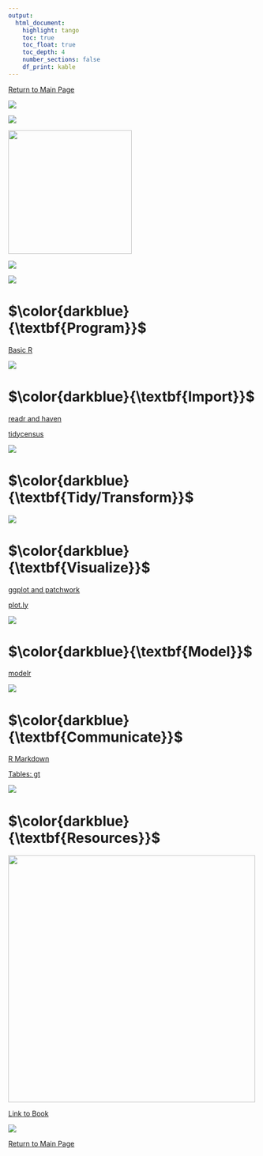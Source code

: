 ```yaml
---
output: 
  html_document:
    highlight: tango
    toc: true
    toc_float: true
    toc_depth: 4
    number_sections: false
    df_print: kable
---
```


\newcommand\first[1]{\color{darkblue}{\textbf{#1}}}
\newcommand\second[1]{\color{dodgerblue}{\textbf{#1}}}
\newcommand\third[1]{\color{skyblue}{\textrm{#1}}}

[Return to Main Page](index.html)

![](https://github.com/social-lorax/howto_codebooks/blob/master/images/logos/r_main.png?raw=true)

<div align="center">

![](https://github.com/social-lorax/howto_codebooks/blob/master/images/r4ds/data-science.png?raw=true)

<img src="https://github.com/social-lorax/howto_codebooks/blob/master/images/logos/r_tidyverse.png?raw=true" height="250">

![](https://github.com/social-lorax/howto_codebooks/blob/master/images/r4ds/tidyverse_schema.png?raw=true)

</div>

![](https://github.com/social-lorax/howto_codebooks/blob/master/images/index/underline.gif?raw=true)

# $\first{Program}$

[Basic R](r_basic.html)  

![](https://github.com/social-lorax/howto_codebooks/blob/master/images/index/underline.gif?raw=true)

# $\first{Import}$

[readr and haven](r_import.html)

[tidycensus](r_census.html)

![](https://github.com/social-lorax/howto_codebooks/blob/master/images/index/underline.gif?raw=true)

# $\first{Tidy/Transform}$

![](https://github.com/social-lorax/howto_codebooks/blob/master/images/index/underline.gif?raw=true)

# $\first{Visualize}$

[ggplot and patchwork](r_visualization.html)

[plot.ly](r_plotly.html)

![](https://github.com/social-lorax/howto_codebooks/blob/master/images/index/underline.gif?raw=true)

# $\first{Model}$

[modelr](r_model.html)

![](https://github.com/social-lorax/howto_codebooks/blob/master/images/index/underline.gif?raw=true)

# $\first{Communicate}$

[R Markdown](markdown.html)

[Tables: gt](r_gt.html)

![](https://github.com/social-lorax/howto_codebooks/blob/master/images/index/underline.gif?raw=true)

# $\first{Resources}$

<img src="https://github.com/social-lorax/howto_codebooks/blob/master/images/r4ds/r4ds.png?raw=true" height="500">

[Link to Book](https://r4ds.had.co.nz/)

![](https://github.com/social-lorax/howto_codebooks/blob/master/images/index/underline.gif?raw=true)

[Return to Main Page](index.html)